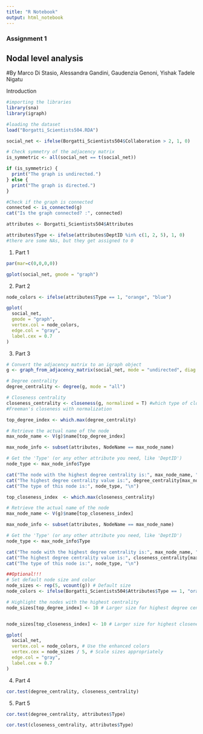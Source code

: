 ---
title: "R Notebook"
output: html_notebook
---

### Assignment 1
## Nodal level analysis

#By Marco Di Stasio, Alessandra Gandini, Gaudenzia Genoni, Yishak Tadele Nigatu


Introduction

```{r}
#importing the libraries
library(sna)
library(igraph)
```


```{r}
#loading the dataset
load("Borgatti_Scientists504.RDA")
```

```{r}
social_net <- ifelse(Borgatti_Scientists504$Collaboration > 2, 1, 0)
```

```{r}
# Check symmetry of the adjacency matrix
is_symmetric <- all(social_net == t(social_net))

if (is_symmetric) {
  print("The graph is undirected.")
} else {
  print("The graph is directed.")
}
```

```{r}
#Check if the graph is connected
connected <- is_connected(g)
cat("Is the graph connected? :", connected)
```

```{r}
attributes <- Borgatti_Scientists504$Attributes
```

```{r}
attributes$Type <- ifelse(attributes$DeptID %in% c(1, 2, 5), 1, 0)
#there are some NAs, but they get assigned to 0
```



1. Part 1

```{r}
par(mar=c(0,0,0,0))
```

```{r}
gplot(social_net, gmode = "graph")
```


2. Part 2

```{r}
node_colors <- ifelse(attributes$Type == 1, "orange", "blue")
```

```{r}
gplot(
  social_net,
  gmode = "graph",
  vertex.col = node_colors, 
  edge.col = "gray",        
  label.cex = 0.7          
)
```


3. Part 3

```{r}
# Convert the adjacency matrix to an igraph object
g <- graph_from_adjacency_matrix(social_net, mode = "undirected", diag = FALSE)
```

```{r}
# Degree centrality
degree_centrality <- degree(g, mode = "all")
```


```{r}
# Closeness centrality
closeness_centrality <- closeness(g, normalized = T) #which type of closeness?
#Freeman's closeness with normalization
```


```{r}
top_degree_index <- which.max(degree_centrality)

# Retrieve the actual name of the node
max_node_name <- V(g)$name[top_degree_index]

max_node_info <- subset(attributes, NodeName == max_node_name)

# Get the 'Type' (or any other attribute you need, like 'DeptID')
node_type <- max_node_info$Type

cat("The node with the highest degree centrality is:", max_node_name, "\n")
cat("The highest degree centrality value is:", degree_centrality[max_node_index], "\n")
cat("The type of this node is:", node_type, "\n")
```


```{r}
top_closeness_index  <- which.max(closeness_centrality)

# Retrieve the actual name of the node
max_node_name <- V(g)$name[top_closeness_index]

max_node_info <- subset(attributes, NodeName == max_node_name)

# Get the 'Type' (or any other attribute you need, like 'DeptID')
node_type <- max_node_info$Type

cat("The node with the highest degree centrality is:", max_node_name, "\n")
cat("The highest degree centrality value is:", closeness_centrality[max_node_index], "\n")
cat("The type of this node is:", node_type, "\n")
```


```{r}
##Optional!!!
# Set default node size and color
node_sizes <- rep(5, vcount(g)) # Default size
node_colors <- ifelse(Borgatti_Scientists504$Attributes$Type == 1, "orange", "blue") # Existing colors

# Highlight the nodes with the highest centrality
node_sizes[top_degree_index] <- 10 # Larger size for highest degree centrality


node_sizes[top_closeness_index] <- 10 # Larger size for highest closeness centrality

gplot(
  social_net,
  vertex.col = node_colors, # Use the enhanced colors
  vertex.cex = node_sizes / 5, # Scale sizes appropriately
  edge.col = "gray",
  label.cex = 0.7
)


```


4. Part 4

```{r}
cor.test(degree_centrality, closeness_centrality)
```


5. Part 5

```{r}
cor.test(degree_centrality, attributes$Type)
```

```{r}
cor.test(closeness_centrality, attributes$Type)
```






